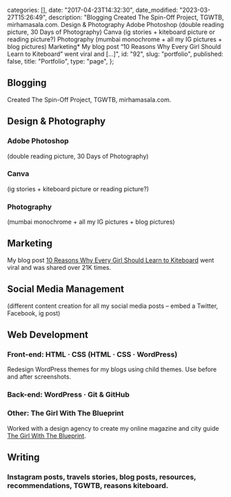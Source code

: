 
  categories: [],
  date: "2017-04-23T14:32:30",
  date_modified: "2023-03-27T15:26:49",
  description:
    "Blogging Created The Spin-Off Project, TGWTB, mirhamasala.com. Design & Photography Adobe Photoshop (double reading picture, 30 Days of Photography) Canva (ig stories + kiteboard picture or reading picture?) Photography (mumbai monochrome + all my IG pictures + blog pictures) Marketing* My blog post “10 Reasons Why Every Girl Should Learn to Kiteboard” went viral and […]",
  id: "92",
  slug: "portfolio",
  published: false,
  title: "Portfolio",
  type: "page",
};


## Blogging

Created The Spin-Off Project, TGWTB, mirhamasala.com.

## Design & Photography

### Adobe Photoshop

(double reading picture, 30 Days of Photography)

### Canva

(ig stories + kiteboard picture or reading picture?)

### Photography

(mumbai monochrome + all my IG pictures + blog pictures)

## Marketing

My blog post [10 Reasons Why Every Girl Should Learn to Kiteboard](/tsop/posts/10-reasons-why-every-girl-should-learn-to-kiteboard/) went viral and was shared over 21K times.

## Social Media Management

(different content creation for all my social media posts – embed a Twitter, Facebook, ig post)

## Web Development

### Front-end: HTML · CSS (HTML · CSS · WordPress)

Redesign WordPress themes for my blogs using child themes. Use before and after screenshots.

### Back-end: WordPress · Git & GitHub

### Other: The Girl With The Blueprint

Worked with a design agency to create my online magazine and city guide [The Girl With The Blueprint](http://www.thegirlwiththeblueprint.com).

## Writing

### Instagram posts, travels stories, blog posts, resources, recommendations, TGWTB, reasons kiteboard.
